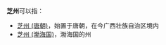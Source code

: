 '''芝州'''可以指：
*[[芝州_(唐朝)|芝州 (唐朝)]]，始置于唐朝，在今广西壮族自治区境内
*[[芝州_(渤海国)|芝州 (渤海国)]]，渤海国的州

{{Disambig|cat=二字中国州名消歧义}}